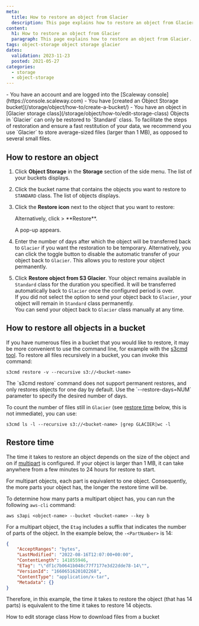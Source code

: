 ```yaml
---
meta:
  title: How to restore an object from Glacier
  description: This page explains how to restore an object from Glacier.
content:
  h1: How to restore an object from Glacier
  paragraph: This page explains how to restore an object from Glacier.
tags: object-storage object storage glacier
dates:
  validation: 2023-11-23
  posted: 2021-05-27
categories:
  - storage
  - object-storage
---
```


<Macro id="iam-requirements" />

<Message type="requirement">
  - You have an account and are logged into the [Scaleway console](https://console.scaleway.com)
  - You have [created an Object Storage bucket](/storage/object/how-to/create-a-bucket/)
  - You have an object in [Glacier storage class](/storage/object/how-to/edit-storage-class)
</Message>

<Message type="important">
  Objects in `Glacier` can only be restored to `Standard` class.
</Message>

<Message type="tip">
  To facilitate the steps of restoration and ensure a fast restitution of your data, we recommend you use `Glacier` to store average-sized files (larger than 1 MB), as opposed to several small files.
</Message>

## How to restore an object

1. Click **Object Storage** in the **Storage** section of the side menu. The list of your buckets displays.
2. Click the bucket name that contains the objects you want to restore to `STANDARD` class. The list of objects displays.
3. Click the **Restore icon** next to the object that you want to restore:

    <Message type="tip">
      Alternatively, click <Icon name="more" /> > **Restore**.
    </Message>

    A pop-up appears.

4. Enter the number of days after which the object will be transferred back to `Glacier` if you want the restoration to be temporary.
    <Message type="important">
      Alternatively, you can click the toggle button to disable the automatic transfer of your object back to `Glacier`. This allows you to restore your object permanently.
    </Message>

5. Click **Restore object from S3 Glacier**.
    <Message type="note">
      Your object remains available in `Standard` class for the duration you specified. It will be transferred automatically back to `Glacier` once the configured period is over.
      <br />
      If you did not select the option to send your object back to `Glacier`, your object will remain in `Standard` class permanently.
      <br />
      You can send your object back to `Glacier` class manually at any time.
    </Message>

## How to restore all objects in a bucket

If you have numerous files in a bucket that you would like to restore, it may be more convenient to use the command line, for example with the [s3cmd tool](/tutorials/s3cmd/). To restore all files recursively in a bucket, you can invoke this command:

```
s3cmd restore -v --recursive s3://<bucket-name>
```

<Message type="note">
  The `s3cmd restore` command does not support permanent restores, and only restores objects for one day by default. Use the `--restore-days=NUM` parameter to specify the desired number of days.
</Message>

To count the number of files still in `Glacier` (see [restore time](#restore-time) below, this is not immediate), you can use:

```
s3cmd ls -l --recursive s3://<bucket-name> |grep GLACIER|wc -l
```

## Restore time

The time it takes to restore an object depends on the size of the object and on if [multipart](/storage/object/concepts/#multipart-uploads) is configured. If your object is larger than 1 MB, it can take anywhere from a few minutes to 24 hours for restore to start.

For multipart objects, each part is equivalent to one object. Consequently, the more parts your object has, the longer the restore time will be.

To determine how many parts a multipart object has, you can run the following `aws-cli` command:

```
aws s3api <object-name> --bucket <bucket-name> --key b
```
For a multipart object, the `Etag` includes a suffix that indicates the number of parts of the object. In the example below, the `-<PartNumber>` is 14:

```json
{
    "AcceptRanges": "bytes",
    "LastModified": "2022-08-16T12:07:00+00:00",
    "ContentLength": 141855946,
    "ETag": "\"df1c7b0641b048c77f7177e3d22dde78-14\"",
    "VersionId": "1660651620102268",
    "ContentType": "application/x-tar",
    "Metadata": {}
}
```
Therefore, in this example, the time it takes to restore the object (that has 14 parts) is equivalent to the time it takes to restore 14 objects.




<Navigation title="See also">
  <PreviousButton to="/storage/object/how-to/edit-storage-class">How to edit storage class</PreviousButton>
  <NextButton to="/storage/object/how-to/download-files-from-a-bucket/">How to download files from a bucket</NextButton>
</Navigation>
